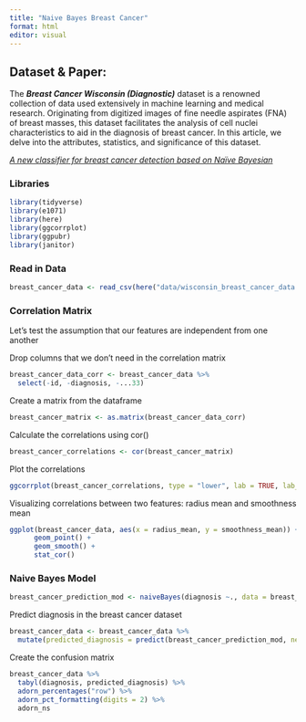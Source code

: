 ```yaml
---
title: "Naive Bayes Breast Cancer"
format: html
editor: visual
---
```


## Dataset & Paper:

The ***Breast Cancer Wisconsin (Diagnostic)*** dataset is a renowned collection of data used extensively in machine learning and medical research. Originating from digitized images of fine needle aspirates (FNA) of breast masses, this dataset facilitates the analysis of cell nuclei characteristics to aid in the diagnosis of breast cancer. In this article, we delve into the attributes, statistics, and significance of this dataset.

[*A new classifier for breast cancer detection based on Naïve Bayesian*](https://www.sciencedirect.com/science/article/abs/pii/S0263224115002419)

### Libraries

```r
library(tidyverse)
library(e1071)
library(here)
library(ggcorrplot)
library(ggpubr)
library(janitor)
```

### Read in Data

```r
breast_cancer_data <- read_csv(here("data/wisconsin_breast_cancer_data.csv"))
```

### Correlation Matrix

Let's test the assumption that our features are independent from one another

Drop columns that we don't need in the correlation matrix

```r
breast_cancer_data_corr <- breast_cancer_data %>% 
  select(-id, -diagnosis, -...33)
```

Create a matrix from the dataframe

```r
breast_cancer_matrix <- as.matrix(breast_cancer_data_corr)
```

Calculate the correlations using cor()

```r
breast_cancer_correlations <- cor(breast_cancer_matrix)
```

Plot the correlations

```r
ggcorrplot(breast_cancer_correlations, type = "lower", lab = TRUE, lab_size = 1)
```

Visualizing correlations between two features: radius mean and smoothness mean

```r
ggplot(breast_cancer_data, aes(x = radius_mean, y = smoothness_mean)) +
      geom_point() +
      geom_smooth() +
      stat_cor()
```

### Naive Bayes Model

```r
breast_cancer_prediction_mod <- naiveBayes(diagnosis ~., data = breast_cancer_data)
```

Predict diagnosis in the breast cancer dataset

```r
breast_cancer_data <- breast_cancer_data %>% 
  mutate(predicted_diagnosis = predict(breast_cancer_prediction_mod, newdata = .))
```

Create the confusion matrix

```r
breast_cancer_data %>% 
  tabyl(diagnosis, predicted_diagnosis) %>% 
  adorn_percentages("row") %>% 
  adorn_pct_formatting(digits = 2) %>% 
  adorn_ns
```
